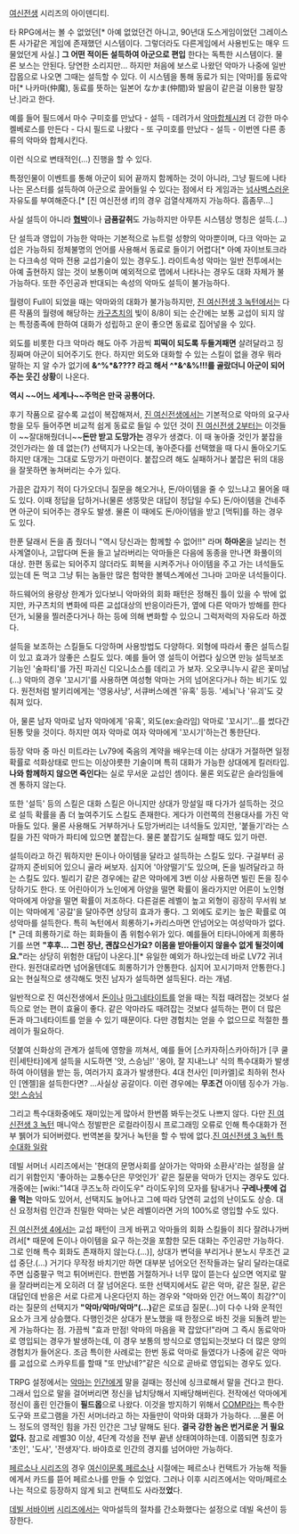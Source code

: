 [[여신전생]] 시리즈의 아이덴디티.

타 RPG에서는 볼 수 없었던[* 아예 없었던건 아니고, 90년대 도스게임이었던 그레이스톤 사가같은 게임에 존재했던 시스템이다. 그렇더라도 다른게임에서 사용빈도는 매우 드물었던게 사실.] '''그 어떤 적이든 설득하여 아군으로 편입''' 한다는 독특한 시스템이다. 물론 보스는 안된다. 당연한 소리지만... 하지만 처음에 보스로 나왔던 악마가 나중에 일반잡몹으로 나오면 그때는 설득할 수 있다. 이 시스템을 통해 동료가 되는 [악마]를 동료악마[* 나카마(仲魔), 동료를 뜻하는 일본어 なかま(仲間)와 발음이 같은걸 이용한 말장난.]라고 한다.

예를 들어 필드에서 마수 구미호를 만났다 - 설득 - 데려가서 [[악마합체]]시켜 더 강한 마수 켈베로스를 만든다 - 다시 필드로 나왔다 - 또 구미호를 만났다 - 설득 - 이번엔 다른 종류의 악마와 합체시킨다.

이런 식으로 변태적인(…) 진행을 할 수 있다.

특정인물이 이벤트를 통해 아군이 되어 끝까지 함께하는 것이 아니라, 그냥 필드에 나타나는 몬스터를 설득하여 아군으로 끌어들일 수 있다는 점에서 타 게임과는 [[넘사벽]]스러운 자유도를 부여해준다.[* [진 여신전생 if]의 경우 검열삭제까지 가능하다. 흠좀무...]

사실 설득이 아니라 '''[[협박]]'''이나 '''금품갈취'''도 가능하지만 아무튼 시스템상 명칭은 설득.(…)

단 설득과 영입이 가능한 악마는 기본적으로 뉴트럴 성향의 악마뿐이며, 다크 악마는 교섭은 가능하되 정체불명의 언어를 사용해서 동료로 들이기 어렵다[* 아예 자이브토크라는 다크속성 악마 전용 교섭기술이 있는 경우도.]. 라이트속성 악마는 일반 전투에서는 아예 출현하지 않는 것이 보통이며 예외적으로 맵에서 나타나는 경우도 대화 자체가 불가능하다. 또한 주인공과 반대되는 속성의 악마도 설득이 불가능하다.

월령이 Full이 되었을 때는 악마와의 대화가 불가능하지만, [[진 여신전생 3 녹턴]]에서는 다른 작품의 월령에 해당하는 [[카구츠치]]의 빛이 8/8이 되는 순간에는 보통 교섭이 되지 않는 특정종족에 한하여 대화가 성립하고 운이 좋으면 동료로 집어넣을 수 있다.

외도를 비롯한 다크 악마라 해도 아주 가끔씩 '''피떡이 되도록 두들겨패면''' 살려달라고 징징짜며 아군이 되어주기도 한다. 하지만 외도와 대화할 수 있는 스킬이 없을 경우 뭐라 말하는 지 알 수가 없기에 '''&^%*&???? 라고 해서 ^*&^&%!!!를 골랐더니 아군이 되어주는 웃긴 상황'''이 나온다.

'''역시 ~~어느 세계나~~주먹은 만국 공통어다.'''

후기 작품으로 갈수록 교섭이 복잡해져서, [[진 여신전생]]에서는 기본적으로 악마의 요구사항을 모두 들어주면 비교적 쉽게 동료로 들일 수 있던 것이 [[진 여신전생 2]]부터는 이것들이 ~~잘대해줬더니~~'''돈만 받고 도망가는''' 경우가 생겼다. 이 때 놓아줄 것인가 붙잡을 것인가라는 쓸 데 없는(?) 선택지가 나오는데, 놓아준다를 선택했을 때 다시 돌아오기도 하지만 대개는 그대로 도망가기 마련이다. 붙잡으려 해도 실패하거나 붙잡은 뒤의 대응을 잘못하면 놓쳐버리는 수가 있다.

가끔은 갑자기 적이 다가오더니 질문을 해오거나, 돈/아이템을 줄 수 있느냐고 물어올 때도 있다. 이때 정답을 답하거나(물론 생뚱맞은 대답이 정답일 수도) 돈/아이템을 건네주면 아군이 되어주는 경우도 발생. 물론 이 때에도 돈/아이템을 받고 [먹튀]를 하는 경우도 있다.

한푼 달래서 돈을 좀 줬더니 "역시 당신과는 함께할 수 없어!!" 라며 '''하마온'''을 날리는 천사계열이나, 고맙다며 돈을 들고 날라버리는 악마들은 다음에 동종을 만나면 화풀이의 대상. 한편 동료는 되어주지 않더라도 회복을 시켜주거나 아이템을 주고 가는 녀석들도 있는데 돈 먹고 그냥 튀는 놈들만 많은 험악한 볼텍스계에선 그나마 고마운 녀석들이다.

하드웨어의 용량상 한계가 있다보니 악마와의 회화 패턴은 정해진 틀이 있을 수 밖에 없지만, 카구츠치의 변화에 따른 교섭대상의 반응이라든가, 옆에 다른 악마가 방해를 한다던가, 뇌물을 찔러준다거나 하는 등에 의해 변화할 수 있으니 그럭저럭의 자유도라 하겠다.

설득을 보조하는 스킬들도 다앙하며 사용방법도 다양하다. 외형에 따라서 좋은 설득스킬이 있고 효과가 않좋은 스킬도 있다. 예를 들어 영 설득이 어렵다 싶으면 만능 설득보조기능인 '술파티'를 가진 파괴신 디오니소스를 데리고 가 보자. 오오쿠니누시 같은 꽃미남(...) 악마의 경우 '꼬시기'를 사용하면 여성형 악마는 거의 넘어온다거나 하는 비기도 있다. 원전처럼 발키리에게는 '영웅사냥', 서큐버스에겐 '유혹' 등등. '세뇌'나 '유괴'도 갖춰져 있다.

아, 물론 남자 악마로 남자 악마에게 '유혹', 외도(ex:슬라임) 악마로 '꼬시기'...를 썼다간 된통 맞을 것이다. 하지만 여자 악마로 여자 악마에게 '꼬시기'하는건 통한단다.

등장 악마 중 마신 미트라는 Lv79에 죽음의 계약을 배우는데 이는 상대가 거절하면 일정확률로 석화상태로 만드는 이상야릇한 기술이며 특히 대화가 가능한 상대에게 킬러타입. '''나와 함께하지 않으면 죽인다'''는 실로 무서운 교섭인 셈이다. 물론 외도같은 슬라임들에겐 통하지 않는다.

또한 '설득' 등의 스킬은 대화 스킬은 아니지만 상대가 망설일 때 다가가 설득하는 것으로 설득 확률을 좀 더 높여주기도 스킬도 존재한다. 게다가 이런쪽의 전용대사를 가진 악마들도 있다. 물론 사용해도 거부하거나 도망가버리는 녀석들도 있지만, '붙들기'라는 스킬을 가진 악마가 파티에 있으면 붙잡는다. 물론 붙잡기도 실패할 때도 있기 마련.

설득이라고 하긴 뭐하지만 돈이나 아이템을 달라고 설득하는 스킬도 있다. 구걸부터 공갈까지 준비되어 있으니 골라 써보자. 심지어 '아양떨기'도 있으며, 돈을 빌려달라고 하는 스킬도 있다. 빌리기 같은 경우에는 같은 악마에게 3번 이상 사용하면 빌린 돈을 징수당하기도 한다. 또 어린아이가 노인에게 아양을 떨면 확률이 올라가지만 어른이 노인형 악마에게 아양을 떨면 확률이 저조하다. 다른걸론 레벨이 높고 외형이 굉장히 무서워 보이는 악마에게 '공갈'을 달아주면 상당히 효과가 좋다. 그 외에도 로키는 높은 확률로 여성악마를 설득한다. 특히 녹턴에서 희롱하기+카리스마면 안넘어오는 여성악마가 없다.[* 근데 희롱하기로 하는 회화들이 좀 위험수위가 있다. 예를들어 티타니아에게 희롱하기를 쓰면 '''"후후… 그런 장난, 괜찮으신가요? 이몸을 받아들이지 않을수 없게 될것이예요."'''라는 상당히 위험한 대답이 나온다.][* 유일한 예외가 하나있는데 바로 LV72 귀녀 란다. 원전대로라면 넘어올텐데도 희롱하기가 안통한다. 심지어 꼬시기마저 안통한다.] 요는 현실적으로 생각해도 멋진 남자가 설득하면 설득된다. 라는 개념.

일반적으로 진 여신전생에서 [[돈]]이나 [[마그네타이트]]를 얻을 때는 직접 때려잡는 것보다 설득으로 얻는 편이 효율이 좋다. 같은 악마라도 때려잡는 것보다 설득하는 편이 더 많은 돈과 마그네타이트를 얻을 수 있기 때문이다. 다만 경험치는 얻을 수 없으므로 적절한 플레이가 필요하다.

덧붙여 신화상의 관계가 설득에 영향을 끼쳐서, 예를 들어 [스카자하|스카아하]가 [쿠 쿨린|세탄타]에게 설득을 시도하면 '앗, 스승님!' '옹야, 잘 지내느냐' 식의 특수대화가 발생하여 아이템을 받는 등, 여러가지 효과가 발생한다. 4대 천사인 [미카엘]로 최하위 천사인 [엔젤]을 설득한다면? …사실상 공갈이다. 이런 경우에는 '''무조건''' 아이템 징수가 가능. [http://www.ruliweb.com/ruliboard/read.htm?main=hb&table=img_screen_con&left=g&find=subject&ftext=%C6%AF%BC%F6&db=2&flimit=51853&maxnum=111853&num=50454 앗! 스승님]

그리고 특수대화중에도 재미있는게 많아서 한번쯤 봐두는것도 나쁘지 않다. 다만 [[진 여신전생 3 녹턴]] 매니악스 정발판은 로컬라이징시 프로그래밍 오류로 인해 특수대화가 전부 뷁어가 되어버렸다. 번역본을 찾거나 녹턴을 할 수 밖에 없다.[http://web.archive.org/web/20050222053122/http://www.megaten.org/nocturne.htm 진 여신전생 3 녹턴 특수대화 일람]


데빌 서머너 시리즈에서는 '현대의 문명사회를 살아가는 악마와 소환사'라는 설정을 살리기 위함인지 '좋아하는 교통수단은 무엇인가' 같은 질문을 악마가 던지는 경우도 있다. 개중에는 [wiki:"14대 쿠즈노하 라이도우" 라이도우]의 모자를 탐내거나 '''구레나룻에 겁을 먹는''' 악마도 있어서, 선택지도 늘어나고 그에 따라 당연히 교섭의 난이도도 상승. 대신 요정처럼 인간과 친밀한 악마는 낮은 레벨이라면 거의 100%로 영입할 수도 있다.

[[진 여신전생 4]]에서는 교섭 패턴이 크게 바뀌고 악마들의 회화 스킬들이 죄다 잘려나가버려서[* 때문에 돈이나 아이템을 요구 하는것을 포함한 모든 대화는 주인공만 가능하다. 그로 인해 특수 회화도 존재하지 않는다.(...)], 상대가 변덕을 부리거나 분노시 무조건 교섭 중단.(...) 거기다 무작정 바치기만 하면 대부분 넘어오던 전작들과는 달리 달라는대로 주면 십중팔구 먹고 튀어버린다. 한번쯤 거절하거나 너무 많이 뜯는다 싶으면 억지로 말을 잘라버리는게 오히려 더 잘 넘어온다. 또한 선택지에서도 같은 악마, 같은 질문, 같은 대답인데 반응은 서로 다르게 나온다던지 하는 경우와 "악마와 인간 어느쪽이 최강?"이라는 질문의 선택지가 '''"악마/악마/악마"(...)'''같은 로또급 질문(...)이 다수 나와 운적인 요소가 크게 상승했다. 다행인것은 상대가 분노했을 때 한정으로 바친 것을 되돌려 받는게 가능하다는 점. 가끔씩 "효과 만점! 악마의 마음을 꽉 잡았다!"라며 그 즉시 동료악마로 영입되는 경우가 발생하는데, 이 경우 보통의 방식으로 영입되는것보다 더 많은 양의 경험치가 들어온다. 조금 특이한 사례로는 한번 동료 악마로 들였다가 나중에 같은 악마를 교섭으로 스카우트를 할때 "또 만났네?"같은 식으로 곧바로 영입되는 경우도 있다.

TRPG 설정에서는 [[악마]]는 [[인간]]에게 말을 걸때는 정신에 싱크로해서 말을 건다고 한다. 그래서 입으로 말을 걸어버리면 정신을 납치당해서 지배당해버린다. 전작에선 악마에게 정신이 홀린 인간들이 '''필드몹'''으로 나왔다. 이것을 방지하기 위해서 [[COMP]]라는 특수한 도구와 프로그램을 가진 서머너라고 하는 자들만이 악마와 대화가 가능하다.
…물론 어느 정도의 영적인 힘을 가진 인간은 그냥 말해도 된다. '''결국 강한 놈은 번거로운 거 필요없다.''' 참고로 레벨30 이상, 4단계 각성을 전부 끝낸 상태여야하는데. 이쯤되면 칭호가 '초인', '도사', '전생자'다. 바야흐로 인간의 경지를 넘어야만 가능하다.

[[페르소나 시리즈]]의 경우 [[여신이문록 페르소나]] 시절에는 페르소나 컨택트가 가능해 적들에게서 카드를 뜯어 페르소나를 만들 수 있었다. 그러나 이후 시리즈에서는 악마/페르소나는 적으로 등장하지 않게 되고 컨택트도 사라졌'''었'''다.

[[여신이문록 데빌 서바이버|데빌 서바이버]] [[데빌 서바이버 2|시리즈]]에서는 악마설득의 절차를 간소화했다는 설정으로 데빌 옥션이 등장한다.
